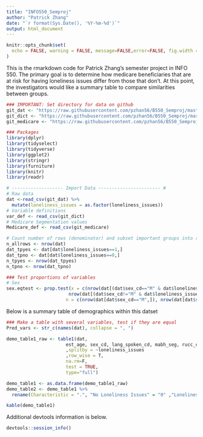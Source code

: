 ---
title: "INFO550_Semproj"
author: "Patrick Zhang"
date: "`r format(Sys.Date(), '%Y-%m-%d')`"
output: html_document
---


```{r, setup, include=FALSE}
knitr::opts_chunk$set(
  echo = FALSE, warning = FALSE, message=FALSE,error=FALSE, fig.width = 6, fig.height = 6
)
```

This is the rmarkdown code for Patrick Zhang's semester project in INFO 550.  The primary goal is to determine how medicare beneficiaries that are at risk for having loneliness issues differ from those that don't.  At this point, the investigators would like a summary table to compare similarities between groups.

```{r}
### IMPORTANT: Set directory for data on github
git_dat <- "https://raw.githubusercontent.com/pzhan56/B550_Semproj/master/raw_data/INFO550_Semproj_dat.csv"
git_dict <- "https://raw.githubusercontent.com/pzhan56/B550_Semproj/master/raw_data/Data_Dictionary.csv"
git_medicare <- "https://raw.githubusercontent.com/pzhan56/B550_Semproj/master/raw_data/Medicare_segmentation_values.csv"

### Packages
library(dplyr)
library(tidyselect)
library(tidyverse)
library(ggplot2)
library(stringr)
library(furniture)
library(knitr)
library(readr)

# ------------------- Import Data ----------------------- #
# Raw data
dat <-read_csv(git_dat) %>%
  mutate(loneliness_issues = as.factor(loneliness_issues))
# Variable definitions
var_def <- read_csv(git_dict)
# Medicare Segmentation values
Medicare_def <- read_csv(git_medicare)

```

```{r}
# Count number of rows (denominator) and subset important groups into separate dataframes
n_allrows <- nrow(dat)
dat_tpyes <- dat[dat$loneliness_issues==1,]
dat_tpno <- dat[dat$loneliness_issues==0,]
n_tpyes <- nrow(dat_tpyes)
n_tpno <- nrow(dat_tpno)

### Test proportions of variables
# Sex
sex.eqtest <- prop.test(x = c(nrow(dat[(dat$sex_cd=="M" & dat$loneliness_issues==1),]),
                       nrow(dat[(dat$sex_cd!="M" & dat$loneliness_issues==1),])),
                      n = c(nrow(dat[dat$sex_cd=="M",]), nrow(dat[dat$sex_cd!="M",])))
```

Below is a summary table of demographics within this datset

```{r}
### Make a table with several variables, test if they are equal
Pred_vars <- str_c(names(dat), collapse = ", ")

demo_table1_raw <- table1(dat,
                      est_age, sex_cd, lang_spoken_cd, mabh_seg, rucc_category, state_cd
                      ,splitby = ~loneliness_issues
                      ,row_wise = T,
                      na.rm=F,
                      test = TRUE,
                      type="full")

demo_table1 <- as.data.frame(demo_table1_raw)
demo_table2 <- demo_table1 %>%
  rename(Characteristic = ".", "No Loneliness Issues" = "0" ,"Loneliness Issues" = "1" )

kable(demo_table1)

```
Additional devtools information is below.

```{r}
devtools::session_info()
```
